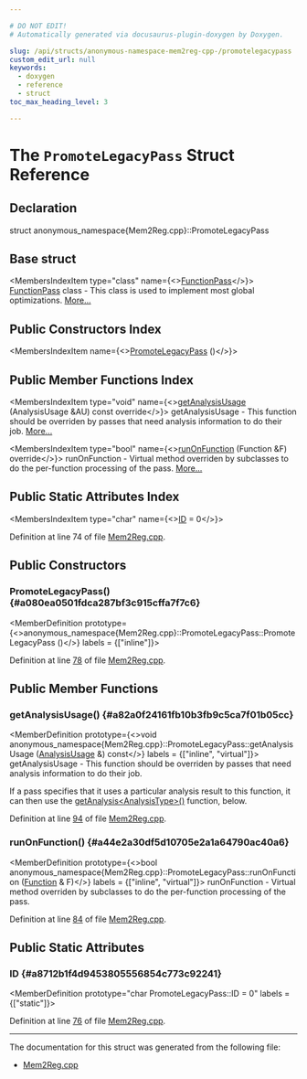 ```yaml
---

# DO NOT EDIT!
# Automatically generated via docusaurus-plugin-doxygen by Doxygen.

slug: /api/structs/anonymous-namespace-mem2reg-cpp-/promotelegacypass
custom_edit_url: null
keywords:
  - doxygen
  - reference
  - struct
toc_max_heading_level: 3

---
```





# The `PromoteLegacyPass` Struct Reference

<DoxygenPage pluginConfig={pluginConfig}>



## Declaration

<CodeBlock>struct anonymous_namespace{Mem2Reg.cpp}::PromoteLegacyPass</CodeBlock>

## Base struct

<MembersIndex>

<MembersIndexItem
  type="class"
  name={<><a href="/docs/api/classes/llvm/functionpass">FunctionPass</a></>}>
<a href="/docs/api/classes/llvm/functionpass">FunctionPass</a> class - This class is used to implement most global optimizations. <a href="/docs/api/classes/llvm/functionpass/#details">More...</a>
</MembersIndexItem>

</MembersIndex>

## Public Constructors Index

<MembersIndex>

<MembersIndexItem
  name={<><a href="#a080ea0501fdca287bf3c915cffa7f7c6">PromoteLegacyPass</a> ()</>}>
</MembersIndexItem>

</MembersIndex>

## Public Member Functions Index

<MembersIndex>

<MembersIndexItem
  type="void"
  name={<><a href="#a82a0f24161fb10b3fb9c5ca7f01b05cc">getAnalysisUsage</a> (AnalysisUsage &amp;AU) const override</>}>
getAnalysisUsage - This function should be overriden by passes that need analysis information to do their job. <a href="#a82a0f24161fb10b3fb9c5ca7f01b05cc">More...</a>
</MembersIndexItem>

<MembersIndexItem
  type="bool"
  name={<><a href="#a44e2a30df5d10705e2a1a64790ac40a6">runOnFunction</a> (Function &amp;F) override</>}>
runOnFunction - Virtual method overriden by subclasses to do the per-function processing of the pass. <a href="#a44e2a30df5d10705e2a1a64790ac40a6">More...</a>
</MembersIndexItem>

</MembersIndex>

## Public Static Attributes Index

<MembersIndex>

<MembersIndexItem
  type="char"
  name={<><a href="#a8712b1f4d9453805556854c773c92241">ID</a> = 0</>}>
</MembersIndexItem>

</MembersIndex>


Definition at line 74 of file <a href="/docs/api/files/lib/lib/transforms/lib/transforms/utils/mem2reg-cpp">Mem2Reg.cpp</a>.

<SectionDefinition>

## Public Constructors

### PromoteLegacyPass() {#a080ea0501fdca287bf3c915cffa7f7c6}

<MemberDefinition
  prototype={<>anonymous&#95;namespace&#123;Mem2Reg.cpp&#125;::PromoteLegacyPass::PromoteLegacyPass ()</>}
  labels = {["inline"]}>

Definition at line <a href="/docs/api/files/lib/lib/transforms/lib/transforms/utils/mem2reg-cpp/#l00078">78</a> of file <a href="/docs/api/files/lib/lib/transforms/lib/transforms/utils/mem2reg-cpp">Mem2Reg.cpp</a>.
</MemberDefinition>

</SectionDefinition>

<SectionDefinition>

## Public Member Functions

### getAnalysisUsage() {#a82a0f24161fb10b3fb9c5ca7f01b05cc}

<MemberDefinition
  prototype={<>void anonymous&#95;namespace&#123;Mem2Reg.cpp&#125;::PromoteLegacyPass::getAnalysisUsage (<a href="/docs/api/classes/llvm/analysisusage">AnalysisUsage</a> &amp;) const</>}
  labels = {["inline", "virtual"]}>
getAnalysisUsage - This function should be overriden by passes that need analysis information to do their job.

If a pass specifies that it uses a particular analysis result to this function, it can then use the <a href="/docs/api/classes/llvm/pass/#a4863e5e463fb79955269fbf7fbf52b80">getAnalysis&lt;AnalysisType&gt;()</a> function, below.

Definition at line <a href="/docs/api/files/lib/lib/transforms/lib/transforms/utils/mem2reg-cpp/#l00094">94</a> of file <a href="/docs/api/files/lib/lib/transforms/lib/transforms/utils/mem2reg-cpp">Mem2Reg.cpp</a>.
</MemberDefinition>

### runOnFunction() {#a44e2a30df5d10705e2a1a64790ac40a6}

<MemberDefinition
  prototype={<>bool anonymous&#95;namespace&#123;Mem2Reg.cpp&#125;::PromoteLegacyPass::runOnFunction (<a href="/docs/api/classes/llvm/function">Function</a> &amp; F)</>}
  labels = {["inline", "virtual"]}>
runOnFunction - Virtual method overriden by subclasses to do the per-function processing of the pass.

Definition at line <a href="/docs/api/files/lib/lib/transforms/lib/transforms/utils/mem2reg-cpp/#l00084">84</a> of file <a href="/docs/api/files/lib/lib/transforms/lib/transforms/utils/mem2reg-cpp">Mem2Reg.cpp</a>.
</MemberDefinition>

</SectionDefinition>

<SectionDefinition>

## Public Static Attributes

### ID {#a8712b1f4d9453805556854c773c92241}

<MemberDefinition
  prototype="char PromoteLegacyPass::ID = 0"
  labels = {["static"]}>

Definition at line <a href="/docs/api/files/lib/lib/transforms/lib/transforms/utils/mem2reg-cpp/#l00076">76</a> of file <a href="/docs/api/files/lib/lib/transforms/lib/transforms/utils/mem2reg-cpp">Mem2Reg.cpp</a>.
</MemberDefinition>

</SectionDefinition>

<hr/>

The documentation for this struct was generated from the following file:

<ul>
<li><a href="/docs/api/files/lib/lib/transforms/lib/transforms/utils/mem2reg-cpp">Mem2Reg.cpp</a></li>
</ul>

</DoxygenPage>
